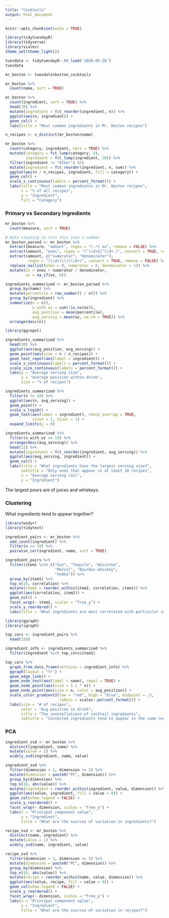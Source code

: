 ```yaml
---
title: "Cocktails"
output: html_document
---
```


```r
knitr::opts_chunk$set(echo = TRUE)
```

```r
library(tidytuesdayR)
library(tidyverse)
library(scales)
theme_set(theme_light())
```

```r
tuesdata <- tidytuesdayR::tt_load('2020-05-26')
tuesdata
```

```r
mr_boston <- tuesdata$boston_cocktails

mr_boston %>%
  count(name, sort = TRUE)

mr_boston %>%
  count(ingredient, sort = TRUE) %>%
  head(20) %>%
  mutate(ingredient = fct_reorder(ingredient, n)) %>%
  ggplot(aes(n, ingredient)) +
  geom_col() +
  labs(title = "Most common ingredients in Mr. Boston recipes")

n_recipes <- n_distinct(mr_boston$name)

mr_boston %>%
  count(category, ingredient, sort = TRUE) %>%
  mutate(category = fct_lump(category, 4),
         ingredient = fct_lump(ingredient, 20)) %>%
  filter(ingredient != "Other") %>%
  mutate(ingredient = fct_reorder(ingredient, n, sum)) %>%
  ggplot(aes(n / n_recipes, ingredient, fill = category)) +
  geom_col() +
  scale_x_continuous(labels = percent_format()) +
  labs(title = "Most common ingredients in Mr. Boston recipes",
       x = "% of all recipes",
       y = "Ingredient",
       fill = "Category")
```

### Primary vs Secondary Ingredients

```r
mr_boston %>%
  count(measure, sort = TRUE)

# Data cleaning to turn this into a number
mr_boston_parsed <- mr_boston %>%
  extract(measure, "amount", regex = "(.*) oz", remove = FALSE) %>%
  extract(amount, "ones", regex = "(^\\d+$|^\\d+ )", convert = TRUE, remove = FALSE) %>%
  extract(amount, c("numerator", "denominator"),
          regex = "(\\d+)\\/(\\d+)", convert = TRUE, remove = FALSE) %>%
  replace_na(list(ones = 0, numerator = 0, denominator = 1)) %>%
  mutate(oz = ones + numerator / denominator,
         oz = na_if(oz, 0))

ingredients_summarized <- mr_boston_parsed %>%
  group_by(name) %>%
  mutate(percentile = row_number() / n()) %>%
  group_by(ingredient) %>%
  summarize(n = n(),
            n_with_oz = sum(!is.na(oz)),
            avg_position = mean(percentile),
            avg_serving = mean(oz, na.rm = TRUE)) %>%
  arrange(desc(n))
```

```r
library(ggrepel)

ingredients_summarized %>%
  head(30) %>%
  ggplot(aes(avg_position, avg_serving)) +
  geom_point(aes(size = n / n_recipes)) +
  geom_text_repel(aes(label = ingredient)) +
  scale_x_continuous(labels = percent_format()) +
  scale_size_continuous(labels = percent_format()) +
  labs(y = "Average serving size",
       x = "Average position within drink",
       size = "% of recipes")
```

```r
ingredients_summarized %>%
  filter(n >= 10) %>%
  ggplot(aes(n, avg_serving)) +
  geom_point() +
  scale_x_log10() +
  geom_text(aes(label = ingredient), check_overlap = TRUE,
            vjust = 1, hjust = 1) +
  expand_limits(y = 0)

ingredients_summarized %>%
  filter(n_with_oz >= 10) %>%
  arrange(desc(avg_serving)) %>%
  head(12) %>%
  mutate(ingredient = fct_reorder(ingredient, avg_serving)) %>%
  ggplot(aes(avg_serving, ingredient)) +
  geom_col() +
  labs(title = "What ingredients have the largest serving size?",
       subtitle = "Only ones that appear in at least 10 recipes",
       x = "Average serving (oz)",
       y = "Ingredient")
```

The largest pours are of juices and whiskeys.


### Clustering

What ingredients tend to appear together?

```r
library(widyr)
library(tidytext)

ingredient_pairs <- mr_boston %>%
  add_count(ingredient) %>%
  filter(n >= 10) %>%
  pairwise_cor(ingredient, name, sort = TRUE)

ingredient_pairs %>%
  filter(item1 %in% c("Gin", "Tequila", "Absinthe",
                      "Mezcal", "Bourbon whiskey",
                      "Vodka")) %>%
  group_by(item1) %>%
  top_n(10, correlation) %>%
  mutate(item2 = reorder_within(item2, correlation, item1)) %>%
  ggplot(aes(correlation, item2)) +
  geom_col() +
  facet_wrap(~ item1, scales = "free_y") +
  scale_y_reordered() +
  labs(title = "What ingredients are most correlated with particular ingredients?")
```

```r
library(ggraph)
library(igraph)

top_cors <- ingredient_pairs %>%
  head(150)

ingredient_info <- ingredients_summarized %>%
  filter(ingredient %in% top_cors$item1)

top_cors %>%
  graph_from_data_frame(vertices = ingredient_info) %>%
  ggraph(layout = "fr") +
  geom_edge_link() +
  geom_node_text(aes(label = name), repel = TRUE) +
  geom_node_point(aes(size = 1.1 * n)) +
  geom_node_point(aes(size = n, color = avg_position)) +
  scale_color_gradient2(low = "red", high = "blue", midpoint = .5,
                        labels = scales::percent_format()) +
  labs(size = "# of recipes",
       color = "Avg position in drink",
       title = "The constellations of cocktail ingredients",
       subtitle = "Connected ingredients tend to appear in the same recipes. Red ingredients are early in the recipe, blue tend to be later")
```

### PCA

```r
ingredient_svd <- mr_boston %>%
  distinct(ingredient, name) %>%
  mutate(value = 1) %>%
  widely_svd(ingredient, name, value)

ingredient_svd %>%
  filter(dimension > 1, dimension <= 5) %>%
  mutate(dimension = paste0("PC", dimension)) %>%
  group_by(dimension) %>%
  top_n(16, abs(value)) %>%
  mutate(ingredient = reorder_within(ingredient, value, dimension)) %>%
  ggplot(aes(value, ingredient, fill = value > 0)) +
  geom_col(show.legend = FALSE) +
  scale_y_reordered() +
  facet_wrap(~ dimension, scales = "free_y") +
  labs(x = "Principal component value",
       y = "Ingredient",
       title = "What are the sources of variation in ingredients?")
```

```r
recipe_svd <- mr_boston %>%
  distinct(name, ingredient) %>%
  mutate(value = 1) %>%
  widely_svd(name, ingredient, value)

recipe_svd %>%
  filter(dimension > 1, dimension <= 5) %>%
  mutate(dimension = paste0("PC", dimension)) %>%
  group_by(dimension) %>%
  top_n(16, abs(value)) %>%
  mutate(recipe = reorder_within(name, value, dimension)) %>%
  ggplot(aes(value, recipe, fill = value > 0)) +
  geom_col(show.legend = FALSE) +
  scale_y_reordered() +
  facet_wrap(~ dimension, scales = "free_y") +
  labs(x = "Principal component value",
       y = "Ingredient",
       title = "What are the sources of variation in recipes?")
```



